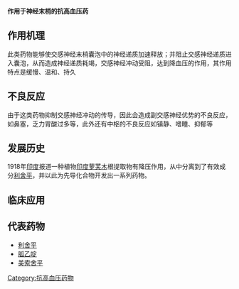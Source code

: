 {{multiple issues|
{{expand|time=2016-10-12T04:11:05+00:00}}
{{expert|time=2016-10-12T04:11:05+00:00}}
{{lead section|time=2016-10-12T04:11:05+00:00}}
{{unreferenced|time=2016-10-12T04:11:05+00:00}}
}}
{{medical}}
'''作用于神经末梢的抗高血压药'''

==作用机理==
此类药物能够使交感神经末梢囊泡中的神经递质加速释放；并阻止交感神经递质进入囊泡，从而造成神经递质耗竭，交感神经冲动受阻，达到降血压的作用，其作用特点是缓慢、温和、持久
==不良反应==
由于这类药物抑制交感神经冲动的传导，因此会造成副交感神经优势的不良反应，如鼻塞，乏力胃酸过多等，此外还有中枢的不良反应如镇静、嗜睡、抑郁等
==发展历史==
1918年[[印度|印度]]报道一种植物[[印度萝芙木|印度萝芙木]]根提取物有降压作用，从中分离到了有效成分[[利舍平|利舍平]]，并以此为先导化合物开发出一系列药物。
==临床应用==
==代表药物==
*[[利舍平|利舍平]]<br>
*[[胍乙啶|胍乙啶]]<br>
*[[美索舍平|美索舍平]]<br>

[[Category:抗高血压药物|Category:抗高血压药物]]